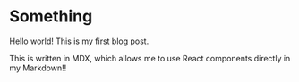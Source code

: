 # Something

Hello world! This is my first blog post.

This is written in MDX, which allows me to use React components directly in my Markdown!!

